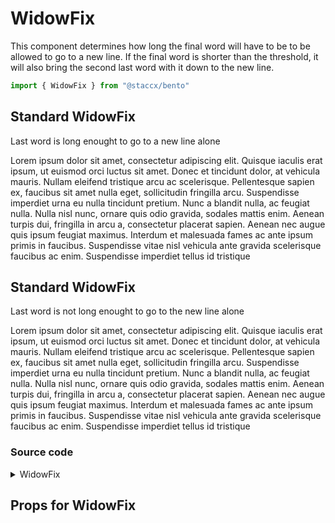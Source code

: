 
<Meta title="components/Text/WidowFix" component={WidowFix}/>

# WidowFix
This component determines how long the final word will have to be to be allowed to go to a new line.
If the final word is shorter than the threshold, it will also bring the second last word with it
down to the new line.

```javascript
import { WidowFix } from "@staccx/bento"
```

## Standard WidowFix
Last word is long enought to go to a new line alone

<Preview>
  <Story name="Standard">
   <WidowFix threshold={3}>
                   Lorem ipsum dolor sit amet, consectetur adipiscing elit. Quisque
                   iaculis erat ipsum, ut euismod orci luctus sit amet. Donec et
                   tincidunt dolor, at vehicula mauris. Nullam eleifend tristique arcu
                   ac scelerisque. Pellentesque sapien ex, faucibus sit amet nulla
                   eget, sollicitudin fringilla arcu. Suspendisse imperdiet urna eu
                   nulla tincidunt pretium. Nunc a blandit nulla, ac feugiat nulla.
                   Nulla nisl nunc, ornare quis odio gravida, sodales mattis enim.
                   Aenean turpis dui, fringilla in arcu a, consectetur placerat sapien.
                   Aenean nec augue quis ipsum feugiat maximus. Interdum et malesuada
                   fames ac ante ipsum primis in faucibus. Suspendisse vitae nisl
                   vehicula ante gravida scelerisque faucibus ac enim. Suspendisse
                   imperdiet tellus id tristique
   </WidowFix>
  </Story>
</Preview>


## Standard WidowFix
Last word is not long enought to go to the new line alone

<Preview>
  <Story name="To short">
   <WidowFix threshold={30}>
                   Lorem ipsum dolor sit amet, consectetur adipiscing elit. Quisque
                   iaculis erat ipsum, ut euismod orci luctus sit amet. Donec et
                   tincidunt dolor, at vehicula mauris. Nullam eleifend tristique arcu
                   ac scelerisque. Pellentesque sapien ex, faucibus sit amet nulla
                   eget, sollicitudin fringilla arcu. Suspendisse imperdiet urna eu
                   nulla tincidunt pretium. Nunc a blandit nulla, ac feugiat nulla.
                   Nulla nisl nunc, ornare quis odio gravida, sodales mattis enim.
                   Aenean turpis dui, fringilla in arcu a, consectetur placerat sapien.
                   Aenean nec augue quis ipsum feugiat maximus. Interdum et malesuada
                   fames ac ante ipsum primis in faucibus. Suspendisse vitae nisl
                   vehicula ante gravida scelerisque faucibus ac enim. Suspendisse
                   imperdiet tellus id tristique
   </WidowFix>
  </Story>
</Preview>

### Source code
<details><summary>WidowFix</summary>
<p>

```bash
import React from "react"
import PropTypes from "prop-types"
import styled from "styled-components"
import { commonPropTypes } from "../../../theming/index"

const WidowFix = ({ children, threshold = 7 }) => {
  return React.Children.map(children, (child, i) => {
    if (typeof child === "string") {
      const wordArray = child.split(/\s/)
      const firstPart = wordArray.slice(0, -2).join(" ") + " "
      const lastWord = wordArray.slice(-1)[0]
      const twoLastWords = wordArray.slice(-2).join(" ")

      return (
        <>
          {lastWord.length < threshold ? (
            <>
              {firstPart}
              <NoBreak>{twoLastWords}</NoBreak>
            </>
          ) : (
            <>{child}</>
          )}
        </>
      )
    } else {
      console.warn("Children must be a string.")
    }
  })
}

const NoBreak = styled.span`
  display: inline-block;
  backgroun-color: red;
`

WidowFix.defaultProps = {
  threshold: 7
}

WidowFix.propTypes = {
  children: commonPropTypes.children.isRequired,
  /**
   * Determines minimum how many carrecters will go to a new line
   */
  threshold: PropTypes.number
}

export default WidowFix

```

</p>
</details>

## Props for WidowFix
<Props of={WidowFix} />
